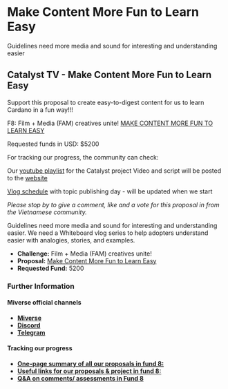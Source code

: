 # Make Content More Fun to Learn Easy

Guidelines need more media and sound for interesting and understanding easier
<br/>

<YouTube youTubeId="z9GE4ZxLqLI" />

## Catalyst TV - Make Content More Fun to Learn Easy

Support this proposal to create easy-to-digest content for us to learn Cardano in a fun way!!!

F8: Film + Media (FAM) creatives unite!
[MAKE CONTENT MORE FUN TO LEARN EASY](https://cardano.ideascale.com/c/idea/...)

Requested funds in USD: $5200

For tracking our progress, the community can check:

Our [youtube playlist](https://www.youtube.com/playlist?list...) for the Catalyst project
Video and script will be posted to the [website](www.thepiratenotes.com)

[Vlog schedule](https://sharing.clickup.com/c/h/6-169...) with topic publishing day - will be updated when we start

*Please stop by to give a comment, like and a vote for this proposal in from the Vietnamese community.*

Guidelines need more media and sound for interesting and understanding easier. We need a Whiteboard vlog series to help adopters understand easier with analogies, stories, and examples.

- **Challenge:** Film + Media (FAM) creatives unite!
- **Proposal:** [Make Content More Fun to Learn Easy](https://cardano.ideascale.com/c/idea/397512)
- **Requested Fund:** 5200

### Further Information

#### Miverse official channels

- [**Miverse**](www.Miverse.io)
- [**Discord**](https://discord.com/invite/hyast8Hc)
- [**Telegram**](https://t.me/miversegame)

#### Tracking our progress

- [**One-page summary of all our proposals in fund 8:**](https://miverse.io/one-page-proposal-catalyst-fund-8/?utm_source=miverse&utm_medium=landing+page,promotion&utm_campaign=catalyst_voting_f8,+catalyst_voting)
- [**Useful links for our proposals & project in fund 8:**](https://doc.clickup.com/7505985/p/h/75221-5305/fe4213bf28016ca?utm_source=clickup&utm_medium=promotion,list&utm_campaign=catalyst_voting_f8,%20catalyst_voting)
- [**Q&A on comments/ assessments in Fund 8**](https://www.youtube.com/playlist?list=PLrBrG2u7wJAS9hwq-MWkJ31kxTyw5VpKw)